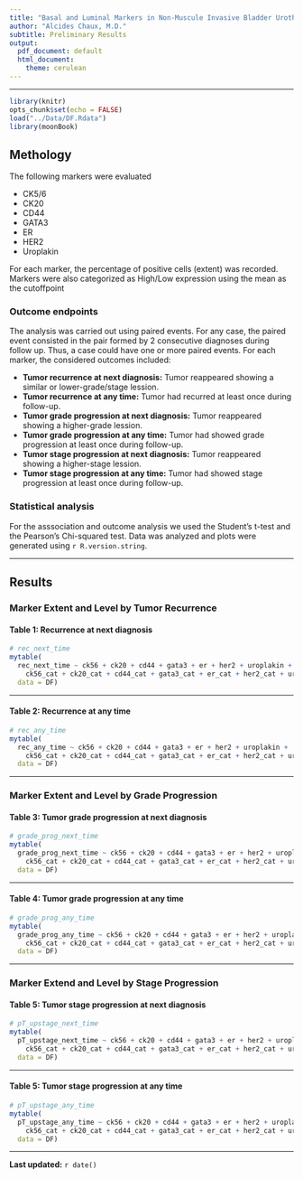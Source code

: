 ```yaml
---
title: "Basal and Luminal Markers in Non-Muscule Invasive Bladder Urothelial Carcinoma"
author: "Alcides Chaux, M.D."
subtitle: Preliminary Results
output:
  pdf_document: default
  html_document:
    theme: cerulean
---
```


***

```r
library(knitr)
opts_chunk$set(echo = FALSE)
load("../Data/DF.Rdata")
library(moonBook)

```

## Methology
The following markers were evaluated

- CK5/6
- CK20
- CD44
- GATA3
- ER
- HER2
- Uroplakin

For each marker, the percentage of positive cells (extent) was recorded. Markers were also categorized as High/Low expression using the mean as the cutoffpoint

### Outcome endpoints
The analysis was carried out using paired events. For any case, the paired event consisted in the pair formed by 2 consecutive diagnoses during follow up. Thus, a case could have one or more paired events. For each marker, the considered outcomes included:

- __Tumor recurrence at next diagnosis:__ Tumor reappeared showing a similar or lower-grade/stage lession.
- __Tumor recurrence at any time:__ Tumor had recurred at least once during follow-up.
- __Tumor grade progression at next diagnosis:__ Tumor reappeared showing a higher-grade lession.
- __Tumor grade progression at any time:__ Tumor had showed grade progression at least once during follow-up.
- __Tumor stage progression at next diagnosis:__ Tumor reappeared showing a higher-stage lession.
- __Tumor stage progression at any time:__ Tumor had showed stage progression at least once during follow-up.

### Statistical analysis
For the asssociation and outcome analysis we used the Student's t-test and the Pearson's Chi-squared test. Data was analyzed and plots were generated using `r R.version.string`.

***

## Results

### Marker Extent and Level by Tumor Recurrence
#### __Table 1:__ Recurrence at next diagnosis
```r
# rec_next_time
mytable(
  rec_next_time ~ ck56 + ck20 + cd44 + gata3 + er + her2 + uroplakin +
    ck56_cat + ck20_cat + cd44_cat + gata3_cat + er_cat + her2_cat + uroplakin_cat,
  data = DF)

```

***

#### __Table 2:__ Recurrence at any time
```r
# rec_any_time
mytable(
  rec_any_time ~ ck56 + ck20 + cd44 + gata3 + er + her2 + uroplakin +
    ck56_cat + ck20_cat + cd44_cat + gata3_cat + er_cat + her2_cat + uroplakin_cat,
  data = DF)

```

***

### Marker Extent and Level by Grade Progression
#### __Table 3:__ Tumor grade progression at next diagnosis
```r
# grade_prog_next_time
mytable(
  grade_prog_next_time ~ ck56 + ck20 + cd44 + gata3 + er + her2 + uroplakin +
    ck56_cat + ck20_cat + cd44_cat + gata3_cat + er_cat + her2_cat + uroplakin_cat,
  data = DF)
```

***

#### __Table 4:__ Tumor grade progression at any time

```r
# grade_prog_any_time
mytable(
  grade_prog_any_time ~ ck56 + ck20 + cd44 + gata3 + er + her2 + uroplakin +
    ck56_cat + ck20_cat + cd44_cat + gata3_cat + er_cat + her2_cat + uroplakin_cat,
  data = DF)
```

***

### Marker Extend and Level by Stage Progression
#### __Table 5:__ Tumor stage progression at next diagnosis
```r
# pT_upstage_next_time
mytable(
  pT_upstage_next_time ~ ck56 + ck20 + cd44 + gata3 + er + her2 + uroplakin +
    ck56_cat + ck20_cat + cd44_cat + gata3_cat + er_cat + her2_cat + uroplakin_cat,
  data = DF)
```

***

#### __Table 5:__ Tumor stage progression at any time
```r
# pT_upstage_any_time
mytable(
  pT_upstage_any_time ~ ck56 + ck20 + cd44 + gata3 + er + her2 + uroplakin +
    ck56_cat + ck20_cat + cd44_cat + gata3_cat + er_cat + her2_cat + uroplakin_cat,
  data = DF)
```

***

__Last updated:__ `r date()`
